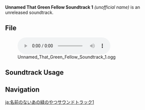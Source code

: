 {{Soundtrack Infobox
|type       = Unreleased Soundtracks
|audio      = Unnamed That Green Fellow Soundtrack 1.ogg
}}
'''Unnamed That Green Fellow Soundtrack 1''' ''(unofficial name)'' is an unreleased soundtrack.

==File==
[[File:Unnamed That Green Fellow Soundtrack 1.ogg|600px]]

==Soundtrack Usage==
{{Soundtrack Usage
|quest = That Green Fellow//cutscene
}}
<!--
==Trivia==
-->

==Navigation==
{{Soundtrack Navbox|Unreleased}}

[[ja:名前のないあの緑のやつサウンドトラック1]]